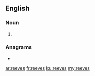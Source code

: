 {{also|Reeves}}
==English==

===Noun===
{{head|en|noun plural form}}

# {{plural of|reeve|lang=en}}

===Anagrams===
* {{l|en|severe}}

[[ar:reeves]]
[[fr:reeves]]
[[ku:reeves]]
[[my:reeves]]